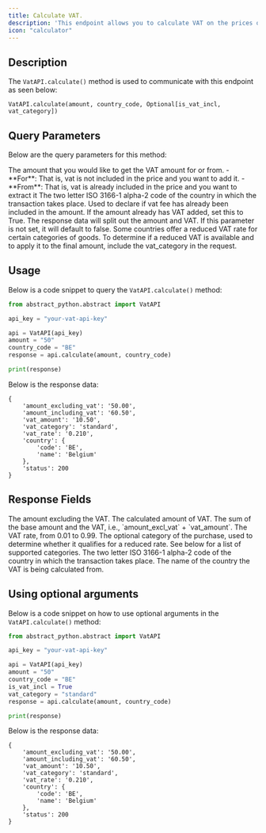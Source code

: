 ```yaml
---
title: Calculate VAT.
description: 'This endpoint allows you to calculate VAT on the prices of goods in a particular country.'
icon: "calculator"
---
```


## Description

The `VatAPI.calculate()` method is used to communicate with this endpoint as seen below:

`VatAPI.calculate(amount, country_code, Optional[is_vat_incl, vat_category])`

## Query Parameters
Below are the query parameters for this method:

<ParamField path="amount" type="String" required>
The amount that you would like to get the VAT amount for or from. 
- **For**: That is, vat is not included in the price and you want to add it.
- **From**: That is, vat is already included in the price and you want to extract it
</ParamField>

<ParamField path="country_code" type="String" required>
The two letter ISO 3166-1 alpha-2 code of the country in which the transaction takes place.
</ParamField>

<ParamField path="is_vat_incl" type="Boolean">
Used to declare if vat fee has already been included in the amount. If the amount already has VAT added, set this to True.  The response data will split out the amount and VAT.
If this parameter is not set, it will default to false.
</ParamField>

<ParamField path="vat_category" type="String">
Some countries offer a reduced VAT rate for certain categories of goods. 
To determine if a reduced VAT is available and to apply it to the final amount, include the vat_category in the request.
</ParamField>


## Usage
Below is a code snippet to query the `VatAPI.calculate()` method:

```python
from abstract_python.abstract import VatAPI

api_key = "your-vat-api-key"

api = VatAPI(api_key)
amount = "50"
country_code = "BE"
response = api.calculate(amount, country_code)

print(response)

```

Below is the response data:
```
{
    'amount_excluding_vat': '50.00', 
    'amount_including_vat': '60.50', 
    'vat_amount': '10.50', 
    'vat_category': 'standard', 
    'vat_rate': '0.210', 
    'country': {
        'code': 'BE', 
        'name': 'Belgium'
    }, 
    'status': 200
}
```

## Response Fields

<ResponseField name="amount_excl_vat" type="Float">
The amount excluding the VAT.
</ResponseField>

<ResponseField name="vat_amount" type="Float">
The calculated amount of VAT.
</ResponseField>

<ResponseField name="amount_incl_vat" type="Float">
The sum of the base amount and the VAT, i.e., `amount_excl_vat` + `vat_amount`.
</ResponseField>

<ResponseField name="vat_rate" type="Float">
The VAT rate, from 0.01 to 0.99.
</ResponseField>

<ResponseField name="vat_category" type="String">
The optional category of the purchase, used to determine whether it qualifies for a reduced rate. See below for a list of supported categories.
</ResponseField>

<ResponseField name="country_code" type="String">
The two letter ISO 3166-1 alpha-2 code of the country in which the transaction takes place.
</ResponseField>

<ResponseField name="country_name" type="String">
The name of the country the VAT is being calculated from.
</ResponseField>


## Using optional arguments
Below is a code snippet on how to use optional arguments in the `VatAPI.calculate()` method:


```python
from abstract_python.abstract import VatAPI

api_key = "your-vat-api-key"

api = VatAPI(api_key)
amount = "50"
country_code = "BE"
is_vat_incl = True
vat_category = "standard"
response = api.calculate(amount, country_code)

print(response)

```


Below is the response data:
```
{
    'amount_excluding_vat': '50.00', 
    'amount_including_vat': '60.50', 
    'vat_amount': '10.50', 
    'vat_category': 'standard', 
    'vat_rate': '0.210', 
    'country': {
        'code': 'BE', 
        'name': 'Belgium'
    }, 
    'status': 200
}
```

